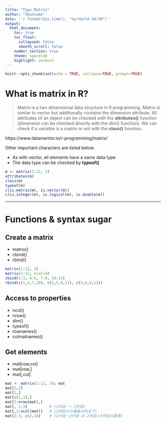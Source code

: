 ```yaml
---
title: "Tips_Matrix"
author: "Shunsuke"
date: '`r format(Sys.time(), "%y/%m/%d %H:%M")`'
output: 
  html_document:
    toc: true
    toc_float: 
      collapsed: false
      smooth_scroll: false
    number_section: true
    theme: spacelab
    highlight: zenburn
---
```



```r
knitr::opts_chunk$set(echo = TRUE, collapse=TRUE, prompt=TRUE)
```

# What is matrix in R?

> Matrix is a two dimensional data structure in R programming.
> Matrix is similar to vector but additionally contains the dimension attribute. All attributes of an object can be checked with the **attributes()** function (dimension can be checked directly with the dim() function).
> We can check if a variable is a matrix or not with the **class()** function.

https://www.datamentor.io/r-programming/matrix/

Other important characters are listed below.

* As with vector, all elements have a same data type
* The data type can be checked by **typeof()**

```r
m <- matrix(1:12, 3)
attributes(m)
class(m)
typeof(m)
c(is.matrix(m), is.vector(m))
c(is.integer(m), is.logical(m), is.double(m))
```


----

# Functions & syntax sugar

## Create a matrix

* matrix()
* cbind()
* rbind()

```r
matrix(1:12, 3)
matrix(1:12, ncol=4)
cbind(1:3, 4:6, 7:9, 10:12)
rbind(c(1,4,7,10), c(2,5,8,11), c(3,6,9,12))
```

## Access to properties

* ncol()
* nrow()
* dim()
* typeof()
* rownames()
* colmatnames()


## Get elements

* mat[row,col]
* mat[row,]
* mat[,col]

```r
mat <- matrix(1:12, 3); mat
mat[2,3]
mat[1,]
mat[c(1,3),]
mat[2:nrow(mat),]
mat[, 1:3]          # (1列目 ～ 3列目)
mat[,2:ncol(mat)]   # (2列目から最後の列まで)
mat[2:3, c(2,4)]    # (2行目・3行目 の 2列目と4列目の要素)
```



